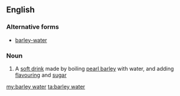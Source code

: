 ==English==

===Alternative forms===
* [[barley-water]]
===Noun===
{{wikipedia}}
{{en-noun|head=[[barley]] [[water]]}}

# {{context|British}} A [[soft drink]] made by boiling [[pearl barley]] with water, and adding [[flavouring]] and [[sugar]]

[[my:barley water]]
[[ta:barley water]]